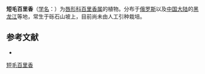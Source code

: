 {{Speciesbox
| name = 短毛百里香
| status = 
| status_system = 
| image =
| genus = Thymus
| species = curtus
| authority = Klok.
}}

'''短毛百里香'''（[[学名|学名]]：{{lang|la|''Thymus curtus''}}）为[[唇形科|唇形科]][[百里香属|百里香属]]的植物。分布于[[俄罗斯|俄罗斯]]以及[[中国大陆|中国大陆]]的[[黑龙江|黑龙江]]等地，常生于砾石山坡上，目前尚未由人工引种栽培。

== 参考文献 ==
<div class="references-small">
* {{cite web| url =http://www.bioinfo.cn/db05/KmzwSpecies.php?action=view&id=13400| title =短毛百里香| work =《中国高等植物数据库全库》| publisher =中国科学院微生物研究所| author =昆明植物研究所| accessdate =2009-02-24| deadurl =yes| archiveurl =https://web.archive.org/web/20160305102532/http://www.bioinfo.cn/db05/KmzwSpecies.php?action=view&id=13400| archivedate =2016-03-05}}
</div>
{{Taxonbar|from=Q15227765}}

[[Category:百里香属|短毛百里香]]


{{植物小作品}}